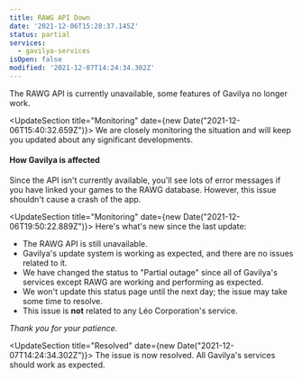 ```yaml
---
title: RAWG API Down
date: '2021-12-06T15:28:37.145Z'
status: partial
services:
  - gavilya-services
isOpen: false
modified: '2021-12-07T14:24:34.302Z'
---
```

The RAWG API is currently unavailable, some features of Gavilya no longer work.

<UpdateSection title="Monitoring" date={new Date("2021-12-06T15:40:32.659Z")}>
  We are closely monitoring the situation and will keep you updated about any significant developments.

  #### How Gavilya is affected
  Since the API isn't currently available, you'll see lots of error messages if you have linked your games to the RAWG database. However, this issue shouldn't cause a crash of the app.
</UpdateSection>

<UpdateSection title="Monitoring" date={new Date("2021-12-06T19:50:22.889Z")}>
  Here's what's new since the last update:

  - The RAWG API is still unavailable.
  - Gavilya's update system is working as expected, and there are no issues related to it.
  - We have changed the status to "Partial outage" since all of Gavilya's services except RAWG are working and performing as expected.
  - We won't update this status page until the next day; the issue may take some time to resolve.
  - This issue is **not** related to any Léo Corporation's service.

  _Thank you for your patience._
</UpdateSection>

<UpdateSection title="Resolved" date={new Date("2021-12-07T14:24:34.302Z")}>
  The issue is now resolved. All Gavilya's services should work as expected.
</UpdateSection>
